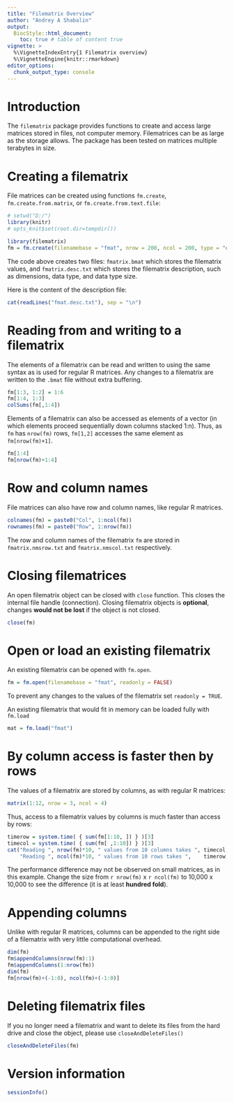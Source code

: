 ```yaml
---
title: "Filematrix Overview"
author: "Andrey A Shabalin"
output: 
  BiocStyle::html_document:
    toc: true # table of content true
vignette: >
  %\VignetteIndexEntry{1 Filematrix overview}
  %\VignetteEngine{knitr::rmarkdown}
editor_options: 
  chunk_output_type: console
---
```


# Introduction

The `filematrix` package provides functions to create and access
large matrices stored in files, not computer memory.
Filematrices can be as large as the storage allows.
The package has been tested on matrices multiple terabytes in size.

# Creating a filematrix

File matrices can be created using functions `fm.create`, 
`fm.create.from.matrix`, or `fm.create.from.text.file`:

```r
# setwd("D:/")
library(knitr)
# opts_knit$set(root.dir=tempdir())
```


```r
library(filematrix)
fm = fm.create(filenamebase = "fmat", nrow = 200, ncol = 200, type = "double")
```

The code above creates two files: 
`fmatrix.bmat` which stores the filematrix values, and 
`fmatrix.desc.txt` which stores the filematrix description, 
such as dimensions, data type, and data type size.

Here is the content of the description file:

```r
cat(readLines("fmat.desc.txt"), sep = "\n")
```

# Reading from and writing to a filematrix

The elements of a filematrix can be read and written to
using the same syntax as is used for regular R matrices.
Any changes to a filematrix are written to the `.bmat` file
without extra buffering.


```r
fm[1:3, 1:2] = 1:6
fm[1:4, 1:3]
colSums(fm[,1:4])
```

Elements of a filematrix can also be accessed as elements of a vector 
(in which elements proceed sequentially down columns stacked 1:n). 
Thus, as `fm` has `nrow(fm)` rows, `fm[1,2]` accesses 
the same element as `fm[nrow(fm)+1]`.

```r
fm[1:4]
fm[nrow(fm)+1:4]
```


# Row and column names

File matrices can also have row and column names, like regular R matrices.

```r
colnames(fm) = paste0("Col", 1:ncol(fm))
rownames(fm) = paste0("Row", 1:nrow(fm))
```

The row and column names of the filematrix `fm` are stored in `fmatrix.nmsrow.txt` and `fmatrix.nmscol.txt` respectively.

# Closing filematrices

An open filematrix object can be closed with `close` function. This closes the internal file handle (connection).
Closing filematrix objects is **optional**, changes **would not be lost** if the object is not closed.

```r
close(fm)
```

# Open or load an existing filematrix

An existing filematrix can be opened with `fm.open`.

```r
fm = fm.open(filenamebase = "fmat", readonly = FALSE)
```

To prevent any changes to the values of the filematrix set `readonly = TRUE`.

An existing filematrix that would fit in memory can be loaded fully with `fm.load`

```r
mat = fm.load("fmat")
```

# By column access is faster then by rows

The values of a filematrix are stored by columns, as with regular R matrices:

```r
matrix(1:12, nrow = 3, ncol = 4)
```

Thus, access to a filematrix values by columns is much faster than access by rows:

```r
timerow = system.time( { sum(fm[1:10, ]) } )[3]
timecol = system.time( { sum(fm[ ,1:10]) } )[3]
cat("Reading ", nrow(fm)*10, " values from 10 columns takes ", timecol, " seconds", "\n",
    "Reading ", ncol(fm)*10, " values from 10 rows takes ",    timerow, " seconds", "\n", sep = "")
```

The performance difference may not be observed 
on small matrices, as in this example. 
Change the size from `r nrow(fm)` x `r ncol(fm)` to 
10,000 x 10,000 to see the difference
(it is at least **hundred fold**).

# Appending columns

Unlike with regular R matrices, columns can be appended to 
the right side of a filematrix with very little computational overhead.

```r
dim(fm)
fm$appendColumns(nrow(fm):1)
fm$appendColumns(1:nrow(fm))
dim(fm)
fm[nrow(fm)+(-1:0), ncol(fm)+(-1:0)]

```

# Deleting filematrix files

If you no longer need a filematrix and want to delete its files from the hard drive and close the object,
please use `closeAndDeleteFiles()`

```r
closeAndDeleteFiles(fm)
```

# Version information

```r
sessionInfo()
```

